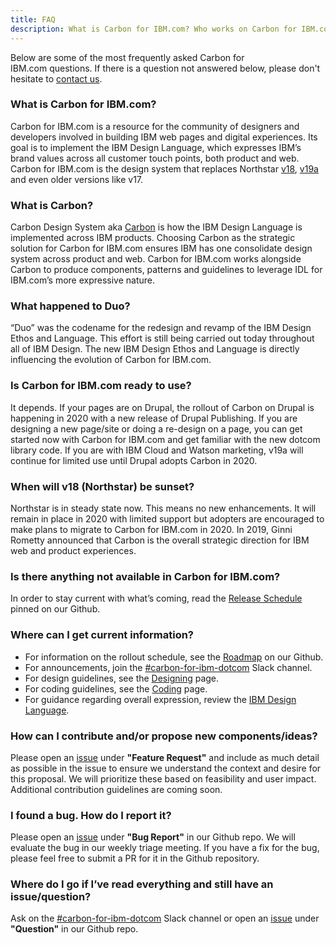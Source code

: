 ```yaml
---
title: FAQ
description: What is Carbon for IBM.com? Who works on Carbon for IBM.com? How can I contribute? Here, we answer some of our frequently asked questions.
---
```


<PageDescription>

Below are some of the most frequently asked Carbon for IBM.com questions. If there is a question not answered below, please don't hesitate to [contact us](https://cognitive-app.slack.com/archives/C2PLX8GQ6).

</PageDescription>


### What is Carbon for IBM.com?
Carbon for IBM.com is a resource for the community of designers and developers involved in building IBM web pages and digital experiences. Its goal is to implement the IBM Design Language, which expresses IBM’s brand values across all customer touch points, both product and web.  Carbon for IBM.com is the design system that replaces Northstar [v18](https://www.ibm.com/standards/web/v18/design/), [v19a](https://www.ibm.com/standards/web/v19a-archive/) and even older versions like v17.

### What is Carbon?
Carbon Design System aka [Carbon](https://www.carbondesignsystem.com) is how the IBM Design Language is implemented across IBM products. Choosing Carbon as the strategic solution for Carbon for IBM.com ensures IBM has one consolidate design system across product and web. Carbon for IBM.com works alongside Carbon to produce components, patterns and guidelines to leverage IDL for IBM.com’s more expressive nature.

### What happened to Duo?
“Duo” was the codename for the redesign and revamp of the IBM Design Ethos and Language. This effort is still being carried out today throughout all of IBM Design. The new IBM Design Ethos and Language is directly influencing the evolution of Carbon for IBM.com.

### Is Carbon for IBM.com ready to use?
It depends.  If your pages are on Drupal, the rollout of Carbon on Drupal is happening in 2020 with a new release of Drupal Publishing. If you are designing a new page/site or doing a re-design on a page, you can get started now with Carbon for IBM.com and get familiar with the new dotcom library code. If you are with IBM Cloud and Watson marketing, v19a will continue for limited use until Drupal adopts Carbon in 2020.

### When will v18 (Northstar) be sunset?
Northstar is in steady state now.  This means no new enhancements. It will remain in place in 2020 with limited support but adopters are encouraged to make plans to migrate to Carbon for IBM.com in 2020. In 2019, Ginni Rometty announced that Carbon is the overall strategic direction for IBM web and product experiences.

### Is there anything not available in Carbon for IBM.com?
In order to stay current with what’s coming, read the [Release Schedule]( https://github.com/carbon-design-system/carbon-for-ibm-dotcom/issues) pinned on our Github.

### Where can I get current information?
* For information on the rollout schedule, see the [Roadmap](https://github.com/carbon-design-system/carbon-for-ibm-dotcom/wiki/Roadmap) on our Github.
* For announcements, join the [#carbon-for-ibm-dotcom](https://ibm-studios.slack.com/archives/C2PLX8GQ6) Slack channel.
* For design guidelines, see the [Designing](https://www.ibm.com/standards/carbon/designing) page.
* For coding guidelines, see the [Coding](https://www.ibm.com/standards/carbon/developing) page.
* For guidance regarding overall expression, review the [IBM Design Language](https://www.ibm.com/design/language/).

### How can I contribute and/or propose new components/ideas?
Please open an [issue]( https://github.com/carbon-design-system/carbon-for-ibm-dotcom/issues/new/choose) under **"Feature Request"** and include as much detail as possible in the issue to ensure we understand the context and desire for this proposal. We will prioritize these based on feasibility and user impact. Additional contribution guidelines are coming soon.

### I found a bug. How do I report it?
Please open an [issue]( https://github.com/carbon-design-system/carbon-for-ibm-dotcom/issues/new/choose) under **"Bug Report"** in our Github repo. We will evaluate the bug in our weekly triage meeting. If you have a fix for the bug, please feel free to submit a PR for it in the Github repository.

### Where do I go if I’ve read everything and still have an issue/question?
Ask on the [#carbon-for-ibm-dotcom](https://cognitive-app.slack.com/archives/C2PLX8GQ6) Slack channel or open an [issue]( https://github.com/carbon-design-system/carbon-for-ibm-dotcom/issues/new/choose) under **"Question"** in our Github repo.
